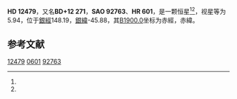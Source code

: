 {{Starbox begin
| name = HD 12479
}}
{{Starbox observe
| epoch = [[J2000.0|J2000.0]]
| constell = {{星座名待查}}<ref name=SIMBAD>{{cite web
 | url=http://simbad.u-strasbg.fr/simbad/sim-id?Ident=HR+601
 | title =Pulsating variable Star
 | publisher=Centre de Données astronomiques de Strasbourg
 | work=SIMBAD
 | accessdate=2012-07-13}}</ref><ref name=DATA>{{cite web
 | url=http://vizier.u-strasbg.fr/viz-bin/VizieR-5?-out.add=.&-source=5050&-corr=PK=HR&-out.max=9999&HR=601
 | title=VizieR Detailed Page
 | accessdate=2012-07-13
 | archive-date=2016-03-05
 | archive-url=https://web.archive.org/web/20160305013815/http://vizier.u-strasbg.fr/viz-bin/VizieR-5?-out.add=.&-source=5050&-corr=PK=HR&-out.max=9999&HR=601
 | dead-url=no
 }}</ref>
| 星官 = 
| ra = {{RA|2|2|35.2}}<ref name=SIMBAD /><ref name=DATA />
| dec = {{DEC|+13|28|36}}<ref name=SIMBAD /><ref name=DATA />
| appmag_v = 5.94<ref name=SIMBAD /><ref name=DATA />
}}
{{Starbox character
| class = M2III<ref name=SIMBAD /><ref name=DATA />
| b-v = 1.59<ref name=SIMBAD /><ref name=DATA />
| u-b = 1.83<ref name=SIMBAD /><ref name=DATA />
| r-i = <ref name=SIMBAD /><ref name=DATA />
| variable = 
}}
{{Starbox astrometry
| radial_v = 1.83
| prop_mo_ra = -7
| parallax = 
| p_error = 
}}
{{Starbox catalog
| names =BD+12 271，[[SAO星表|SAO]] 92763，[[HD星表|HD]] 12479，[[HR星表|HR]] 601}}
{{Starbox reference |Simbad=HR+601}}
{{Starbox end}}

'''HD 12479'''，又名'''BD+12 271'''，'''SAO 92763'''、'''HR 601'''，是一颗恒星<ref name=SIMBAD /><ref name=DATA />，视星等为5.94，位于[[銀道座標系|銀經]]148.19，[[銀道座標系|銀緯]]-45.88，其[[B1900.0|B1900.0]]坐标为赤經{{RA|1|57|12}}，赤緯{{DEC|+12|-45.88|40}}。

== 参考文献 ==
{{reflist}}

{{star-stub}}

[[Category:HD和HDE天體|12479]]
[[Category:HR天體|0601]]
[[Category:SAO天體|92763]]